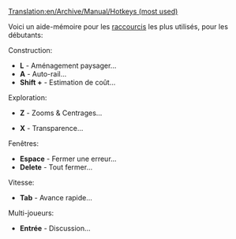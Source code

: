 [[Translation:en/Archive/Manual/Hotkeys (most used)]]

Voici un aide-mémoire pour les [[fr/Manual/Raccourcis clavier|raccourcis]] les plus utilisés, pour les débutants:

Construction:
* '''L''' - Aménagement paysager...
* '''A''' - Auto-rail...
* '''Shift +''' - Estimation de coût...
Exploration:
* '''Z''' - Zooms & Centrages...
<!--PAS SI IMPORTANT * '''C''' - Centrer... -->
* '''X''' - Transparence...
Fenêtres:
* '''Espace''' - Fermer une erreur...
* '''Delete''' - Tout fermer...
<!--PAS SI IMPORTANT * '''Shift + Delete''' - Fermer TOUT... -->
Vitesse:
* '''Tab''' - Avance rapide...
Multi-joueurs:
* '''Entrée''' - Discussion...